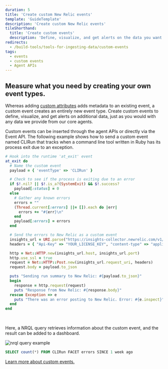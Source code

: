 ```yaml
---
duration: 5
title: 'Create custom New Relic events'
template: 'GuideTemplate'
description: 'Create custom New Relic events'
tileShorthand:
  title: 'Create custom events'
  description: 'Define, visualize, and get alerts on the data you want using custom events'
redirects:
  - /build-tools/tools-for-ingesting-data/custom-events
tags:
  - events
  - custom events
  - Agent APIs
---
```


## Measure what you need by creating your own event types.

Whereas adding [custom attributes](/collect-data/custom-attributes) adds metadata to an existing event, a custom event creates an entirely new event type. Create custom events to define, visualize, and get alerts on additional data, just as you would with any data we provide from our core agents.  

Custom events can be inserted through the agent APIs or directly via the Event API. The following example shows how to send a custom event named CLIRun that tracks when a command line tool written in Ruby has its process exit due to an exception.

```ruby
# Hook into the runtime 'at_exit' event
at_exit do
  # Name the custom event
  payload = { 'eventType' => 'CLIRun' }

  # Check to see if the process is exiting due to an error
  if $!.nil? || $!.is_a?(SystemExit) && $!.success?
    payload[:status] = 0
  else
    # Gather any known errors
    errors = ""
    (Thread.current[:errors] ||= []).each do |err|
      errors += "#{err}\n"
    end
    payload[:errors] = errors
  end

  # Send the errors to New Relic as a custom event
  insights_url = URI.parse("https://insights-collector.newrelic.com/v1/accounts/YOUR_ACCOUNT_ID/events")
  headers = { "Api-Key" => "YOUR_LICENSE_KEY", "content-type" => "application/json" }

  http = Net::HTTP.new(insights_url.host, insights_url.port)
  http.use_ssl = true
  request = Net::HTTP::Post.new(insights_url.request_uri, headers)
  request.body = payload.to_json

  puts "Sending run summary to New Relic: #{payload.to_json}"
  begin
    response = http.request(request)
    puts "Response from New Relic: #{response.body}"
  rescue Exception => e
    puts "There was an error posting to New Relic. Error: #{e.inspect}"
  end
end
```
<br/>

Here, a NRQL query retrieves information about the custom event, and the result can be added to a dashboard.

![nrql query example](../../images/UC2-sec2-query.png)

```sql
SELECT count(*) FROM CLIRun FACET errors SINCE 1 week ago
```

[Learn more about custom events.](https://docs.newrelic.com/docs/insights/insights-data-sources/custom-data/introduction-event-api)
